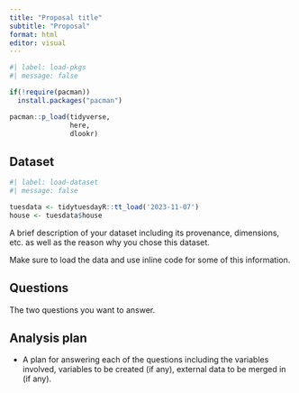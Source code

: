 ```yaml
---
title: "Proposal title"
subtitle: "Proposal"
format: html
editor: visual
---
```


```r
#| label: load-pkgs
#| message: false

if(!require(pacman))
  install.packages("pacman")

pacman::p_load(tidyverse,
               here,
               dlookr)
```

## Dataset

```r
#| label: load-dataset
#| message: false

tuesdata <- tidytuesdayR::tt_load('2023-11-07')
house <- tuesdata$house
```

A brief description of your dataset including its provenance, dimensions, etc. as well as the reason why you chose this dataset.

Make sure to load the data and use inline code for some of this information.

## Questions

The two questions you want to answer.

## Analysis plan

-   A plan for answering each of the questions including the variables involved, variables to be created (if any), external data to be merged in (if any).
